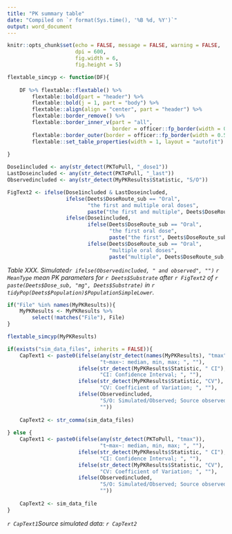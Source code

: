 ```yaml
---
title: "PK summary table"
date: "Compiled on `r format(Sys.time(), '%B %d, %Y')`"
output: word_document
---
```


```r

knitr::opts_chunk$set(echo = FALSE, message = FALSE, warning = FALSE, 
                      dpi = 600, 
                      fig.width = 6, 
                      fig.height = 5)

```

```r

flextable_simcyp <- function(DF){
    
    DF %>% flextable::flextable() %>% 
        flextable::bold(part = "header") %>%
        flextable::bold(j = 1, part = "body") %>% 
        flextable::align(align = "center", part = "header") %>%
        flextable::border_remove() %>% 
        flextable::border_inner_v(part = "all", 
                                  border = officer::fp_border(width = 0.5)) %>% 
        flextable::border_outer(border = officer::fp_border(width = 0.5)) %>% 
        flextable::set_table_properties(width = 1, layout = "autofit")
    
}

```

```r

Dose1included <- any(str_detect(PKToPull, "_dose1"))
LastDoseincluded <- any(str_detect(PKToPull, "_last"))
Observedincluded <- any(str_detect(MyPKResults$Statistic, "S/O"))

FigText2 <- ifelse(Dose1included & LastDoseincluded, 
                   ifelse(Deets$DoseRoute_sub == "Oral", 
                          "the first and multiple oral doses", 
                          paste("the first and multiple", Deets$DoseRoute_sub, "doses")),
                   ifelse(Dose1included, 
                          ifelse(Deets$DoseRoute_sub == "Oral", 
                                 "the first oral dose",
                                 paste("the first", Deets$DoseRoute_sub, "dose")),
                          ifelse(Deets$DoseRoute_sub == "Oral", 
                                 "multiple oral doses", 
                                 paste("multiple", Deets$DoseRoute_sub, "doses"))))

```

*Table XXX. Simulated`r ifelse(Observedincluded, " and observed", "")` `r MeanType` mean PK parameters for `r Deets$Substrate` after `r FigText2` of `r paste(Deets$Dose_sub, "mg", Deets$Substrate)` in `r tidyPop(Deets$Population)$PopulationSimpleLower`.*


```r

if("File" %in% names(MyPKResults)){
    MyPKResults <- MyPKResults %>% 
        select(!matches("File"), File)
}

flextable_simcyp(MyPKResults)

```

```r

if(exists("sim_data_files", inherits = FALSE)){
    CapText1 <- paste0(ifelse(any(str_detect(names(MyPKResults), "tmax")), 
                              "t~max~: median, min, max; ", ""), 
                       ifelse(str_detect(MyPKResults$Statistic, " CI"),
                              "CI: Confidence Interval; ", ""), 
                       ifelse(str_detect(MyPKResults$Statistic, "CV"),
                              "CV: Coefficient of Variation; ", ""), 
                       ifelse(Observedincluded, 
                              "S/O: Simulated/Observed; Source observed data: Clinical Study XXX; ",
                              ""))
    
    CapText2 <- str_comma(sim_data_files)
    
} else {
    CapText1 <- paste0(ifelse(any(str_detect(PKToPull, "tmax")), 
                              "t~max~: median, min, max; ", ""), 
                       ifelse(str_detect(MyPKResults$Statistic, " CI"),
                              "CI: Confidence Interval; ", ""), 
                       ifelse(str_detect(MyPKResults$Statistic, "CV"),
                              "CV: Coefficient of Variation; ", ""), 
                       ifelse(Observedincluded, 
                              "S/O: Simulated/Observed; Source observed data: Clinical Study XXX; ",
                              ""))
    
    CapText2 <- sim_data_file
}

```


*`r CapText1`Source simulated data: `r CapText2`* 


